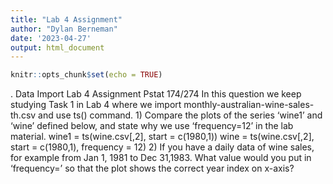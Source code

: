 ```yaml
---
title: "Lab 4 Assignment"
author: "Dylan Berneman"
date: '2023-04-27'
output: html_document
---
```


```r
knitr::opts_chunk$set(echo = TRUE)
```
. Data Import
Lab 4 Assignment
Pstat 174/274
In this question we keep studying Task 1 in Lab 4 where we import monthly-australian-wine-sales-th.csv and use ts() command.
1) Compare the plots of the series ‘wine1’ and ‘wine’ defined below, and state why we use ‘frequency=12’ in the lab material.
       wine1 = ts(wine.csv[,2], start = c(1980,1))
       wine = ts(wine.csv[,2], start = c(1980,1), frequency = 12)
2) If you have a daily data of wine sales, for example from Jan 1, 1981 to Dec 31,1983. What value would you put in ‘frequency=’ so that the plot shows the correct year index on x-axis?
